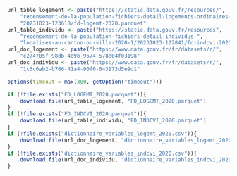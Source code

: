 ```r
url_table_logement <- paste("https://static.data.gouv.fr/resources/",
    "recensement-de-la-population-fichiers-detail-logements-ordinaires-en-2020-1/",
    "20231023-123618/fd-logemt-2020.parquet"
url_table_individu <- paste("https://static.data.gouv.fr/resources",
    "recensement-de-la-population-fichiers-detail-individus-",
    "localises-au-canton-ou-ville-2020-1/20231023-122841/fd-indcvi-2020.parquet"
url_doc_logement <- paste("https://www.data.gouv.fr/fr/datasets/r/",
    "c274705f-98db-4d9b-9674-578e04f03198"
url_doc_individu <- paste("https://www.data.gouv.fr/fr/datasets/r/",
    "1c6c6ab2-b766-41a4-90f0-043173d5e9d1"

options(timeout = max(300, getOption("timeout")))

if (!file.exists("FD_LOGEMT_2020.parquet")){
    download.file(url_table_logement, "FD_LOGEMT_2020.parquet")
}
if (!file.exists("FD_INDCVI_2020.parquet")){
    download.file(url_table_individu, "FD_INDCVI_2020.parquet")
}
if (!file.exists("dictionnaire_variables_logemt_2020.csv")){
    download.file(url_doc_logement, "dictionnaire_variables_logemt_2020.csv")
}
if (!file.exists("dictionnaire_variables_indcvi_2020.csv")){
    download.file(url_doc_individu, "dictionnaire_variables_indcvi_2020.csv")
}
```